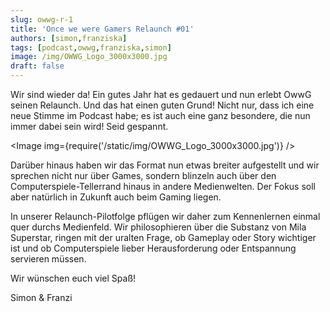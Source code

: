 ```yaml
---
slug: owwg-r-1
title: 'Once we were Gamers Relaunch #01'
authors: [simon,franziska]
tags: [podcast,owwg,franziska,simon]
image: /img/OWWG_Logo_3000x3000.jpg
draft: false
---
```




Wir sind wieder da! Ein gutes Jahr hat es gedauert und nun erlebt OwwG seinen Relaunch. Und das hat einen guten Grund! Nicht nur, dass ich eine neue Stimme im Podcast habe; es ist auch eine ganz besondere, die nun immer dabei sein wird! Seid gespannt.

<Image img={require('/static/img/OWWG_Logo_3000x3000.jpg')} />

<!--truncate-->

Darüber hinaus haben wir das Format nun etwas breiter aufgestellt und wir sprechen nicht nur über Games, sondern blinzeln auch über den Computerspiele-Tellerrand hinaus in andere Medienwelten. Der Fokus soll aber natürlich in Zukunft auch beim Gaming liegen.

In unserer Relaunch-Pilotfolge pflügen wir daher zum Kennenlernen einmal quer durchs Medienfeld. Wir philosophieren über die Substanz von Mila Superstar, ringen mit der uralten Frage, ob Gameplay oder Story wichtiger ist und ob Computerspiele lieber Herausforderung oder Entspannung servieren müssen.

Wir wünschen euch viel Spaß!

Simon & Franzi

<ReactPlayer
    width="100%"
    height="50px"
    controls
    url='https://m10z.picnotes.de/OwwG/OwwG_Relaunch_01.mp3'
/>
